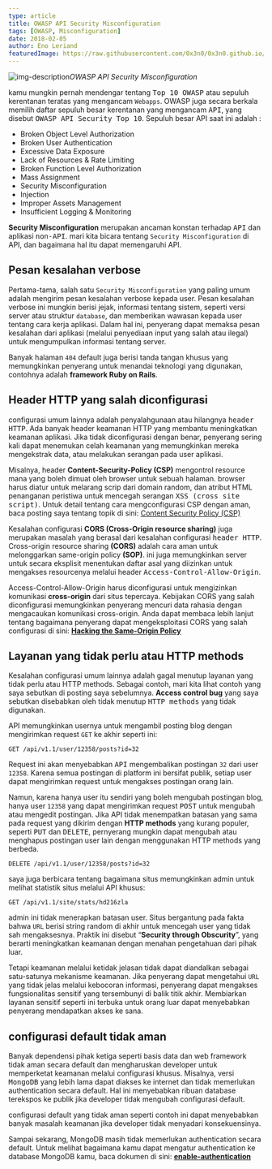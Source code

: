 ```yaml
---
type: article
title: OWASP API Security Misconfiguration
tags: [OWASP, Misconfiguration]
date: 2018-02-05
author: Eno Leriand
featuredImage: https://raw.githubusercontent.com/0x3n0/0x3n0.github.io/master/assets/img/blogging/Security-Misconfiguration.jpeg
---
```


![img-description](https://raw.githubusercontent.com/0x3n0/0x3n0.github.io/master/assets/img/blogging/Security-Misconfiguration.jpeg)_OWASP API Security Misconfiguration_

kamu mungkin pernah mendengar tentang <kbd>Top 10 OWASP</kbd> atau sepuluh kerentanan teratas yang mengancam `Webapps`. OWASP juga secara berkala memilih daftar sepuluh besar kerentanan yang mengancam <kbd>API</kbd>, yang disebut <kbd>OWASP API Security Top 10</kbd>. Sepuluh besar API saat ini adalah :

- Broken Object Level Authorization 
- Broken User Authentication
- Excessive Data Exposure
- Lack of Resources & Rate Limiting
- Broken Function Level Authorization
- Mass Assignment
- Security Misconfiguration 
- Injection
- Improper Assets Management
- Insufficient Logging & Monitoring

**Security Misconfiguration** merupakan ancaman konstan terhadap <kbd>API</kbd> dan aplikasi <kbd>non-API</kbd>. mari kita bicara tentang `Security Misconfiguration` di API, dan bagaimana hal itu dapat memengaruhi API.

## Pesan kesalahan verbose

Pertama-tama, salah satu `Security Misconfiguration` yang paling umum adalah mengirim pesan kesalahan verbose kepada user. Pesan kesalahan verbose ini mungkin berisi jejak, informasi tentang sistem, seperti versi server atau struktur `database`, dan memberikan wawasan kepada user tentang cara kerja aplikasi.
Dalam hal ini, penyerang dapat memaksa pesan kesalahan dari aplikasi (melalui penyediaan input yang salah atau ilegal) untuk mengumpulkan informasi tentang server.

Banyak halaman `404` default juga berisi tanda tangan khusus yang memungkinkan penyerang untuk menandai teknologi yang digunakan, contohnya adalah **framework Ruby on Rails**.

## Header HTTP yang salah diconfigurasi

configurasi umum lainnya adalah penyalahgunaan atau hilangnya <kbd>header HTTP</kbd>. Ada banyak header keamanan HTTP yang membantu meningkatkan keamanan aplikasi. Jika tidak diconfigurasi dengan benar, penyerang sering kali dapat menemukan celah keamanan yang memungkinkan mereka mengekstrak data, atau melakukan serangan pada user aplikasi.

Misalnya, header **Content-Security-Policy (CSP)** mengontrol resource mana yang boleh dimuat oleh browser untuk sebuah halaman.
browser harus diatur untuk melarang scrip dari domain random, dan atribut HTML penanganan peristiwa untuk mencegah serangan <kbd>XSS (cross site script)</kbd>. Untuk detail tentang cara mengconfigurasi CSP dengan aman, baca posting saya tentang topik di sini: [Content Security Policy (CSP)](https://0x3n0.github.io/)

Kesalahan configurasi **CORS (Cross-Origin resource sharing)** juga merupakan masalah yang berasal dari kesalahan configurasi <kbd>header HTTP</kbd>.
Cross-origin resource sharing **(CORS)** adalah cara aman untuk melonggarkan same-origin policy **(SOP)**. ini juga memungkinkan server untuk secara eksplisit menentukan daftar asal yang diizinkan untuk mengakses resourcenya melalui header <kbd>Access-Control-Allow-Origin</kbd>. 

Access-Control-Allow-Origin harus diconfigurasi untuk mengizinkan komunikasi **cross-origin** dari situs tepercaya. Kebijakan CORS yang salah diconfigurasi memungkinkan penyerang mencuri data rahasia dengan mengacaukan komunikasi cross-origin. Anda dapat membaca lebih lanjut tentang bagaimana penyerang dapat mengeksploitasi CORS yang salah configurasi di sini: [**Hacking the Same-Origin Policy**](https://z0rs.github.io/)

## Layanan yang tidak perlu atau HTTP methods

Kesalahan configurasi umum lainnya adalah gagal menutup layanan yang tidak perlu atau HTTP methods. Sebagai contoh, mari kita lihat contoh yang saya sebutkan di posting saya sebelumnya. **Access control bug** yang saya sebutkan disebabkan oleh tidak menutup <kbd>HTTP methods</kbd> yang tidak digunakan.

API memungkinkan usernya untuk mengambil posting blog dengan mengirimkan request `GET` ke akhir seperti ini:

```
GET /api/v1.1/user/12358/posts?id=32
```

Request ini akan menyebabkan <kbd>API</kbd> mengembalikan postingan `32` dari user `12358`. Karena semua postingan di platform ini bersifat publik, setiap user dapat mengirimkan request untuk mengakses postingan orang lain. 

Namun, karena hanya user itu sendiri yang boleh mengubah postingan blog, hanya user `12358` yang dapat mengirimkan request <kbd>POST</kbd> untuk mengubah atau mengedit postingan. Jika API tidak menempatkan batasan yang sama pada request yang dikirim dengan **HTTP methods** yang kurang populer, seperti <kbd>PUT</kbd> dan <kbd>DELETE</kbd>, pernyerang mungkin dapat mengubah atau menghapus postingan user lain dengan menggunakan HTTP methods yang berbeda.

```
DELETE /api/v1.1/user/12358/posts?id=32
```

saya juga berbicara tentang bagaimana situs memungkinkan admin untuk melihat statistik situs melalui API khusus:

```
GET /api/v1.1/site/stats/hd216zla
```

admin ini tidak menerapkan batasan user. Situs bergantung pada fakta bahwa `URL` berisi string random di akhir untuk mencegah user yang tidak sah mengaksesnya. Praktik ini disebut “**Security through Obscurity**”, yang berarti meningkatkan keamanan dengan menahan pengetahuan dari pihak luar.

Tetapi keamanan melalui ketidak jelasan tidak dapat diandalkan sebagai satu-satunya mekanisme keamanan. Jika penyerang dapat mengetahui `URL` yang tidak jelas melalui kebocoran informasi, penyerang dapat mengakses fungsionalitas sensitif yang tersembunyi di balik titik akhir. Membiarkan layanan sensitif seperti ini terbuka untuk orang luar dapat menyebabkan penyerang mendapatkan akses ke sana.

## configurasi default tidak aman

Banyak dependensi pihak ketiga seperti basis data dan web framework tidak aman secara default dan mengharuskan developer untuk memperketat keamanan melalui configurasi khusus. 
Misalnya, versi <kbd>MongoDB</kbd> yang lebih lama dapat diakses ke internet dan tidak memerlukan authentication secara default. Hal ini menyebabkan ribuan database terekspos ke publik jika developer tidak mengubah configurasi default.

configurasi default yang tidak aman seperti contoh ini dapat menyebabkan banyak masalah keamanan jika developer tidak menyadari konsekuensinya. 

Sampai sekarang, MongoDB masih tidak memerlukan authentication secara default. Untuk melihat bagaimana kamu dapat mengatur authentication ke database MongoDB kamu, baca dokumen di sini: [**enable-authentication**](https://docs.mongodb.com/manual/tutorial/enable-authentication/)

